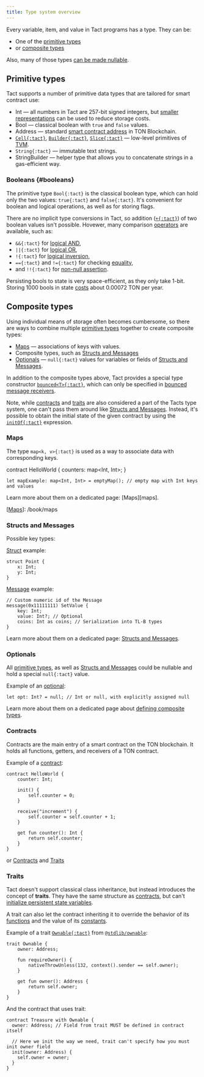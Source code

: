 ```yaml
---
title: Type system overview
---
```


Every variable, item, and value in Tact programs has a type. They can be:

- One of the [primitive types](#primitive-types)
- or [composite types](#composite-types)

Also, many of those types [can be made nullable](/book/defining-types#optionals).

## Primitive types

Tact supports a number of primitive data types that are tailored for smart contract use:

- Int — all numbers in Tact are 257-bit signed integers, but [smaller representations](/book/integers#serialization) can be used to reduce storage costs.
- Bool — classical boolean with `true` and `false` values.
- Address — standard [smart contract address](https://docs.ton.org/learn/overviews/addresses#address-of-smart-contract) in TON Blockchain.
- [`Cell{:tact}`](/book/cells#cells), [`Builder{:tact}`](/book/cells#builders), [`Slice{:tact}`](/book/cells#slices) — low-level primitives of [TVM][tvm].
- `String{:tact}` — immutable text strings.
- StringBuilder — helper type that allows you to concatenate strings in a gas-efficient way.

[tvm]: https://docs.ton.org/learn/tvm-instructions/tvm-overview

### Booleans {#booleans}

The primitive type `Bool{:tact}` is the classical boolean type, which can hold only the two values: `true{:tact}` and `false{:tact}`. It's convenient for boolean and logical operations, as well as for storing flags.

There are no implicit type conversions in Tact, so addition ([`+{:tact}`](/book/operators#binary-add)) of two boolean values isn't possible. Hovewer, many comparison [operators](/book/operators) are available, such as:

- `&&{:tact}` for [logical AND](/book/operators#binary-logical-and),
- `||{:tact}` for [logical OR](/book/operators#binary-logical-or),
- `!{:tact}` for [logical inversion](/book/operators#unary-inverse),
- `=={:tact}` and `!={:tact}` for checking [equality](/book/operators#binary-equality),
- and `!!{:tact}` for [non-null assertion](/book/optionals).

Persisting bools to state is very space-efficient, as they only take 1-bit. Storing 1000 bools in state [costs](https://ton.org/docs/develop/smart-contracts/fees#how-to-calculate-fees) about $0.00072$ TON per year.

## Composite types

Using individual means of storage often becomes cumbersome, so there are ways to combine multiple [primitive types](#primitive-types) together to create composite types:

- [Maps](#maps) — associations of keys with values.
- Composite types, such as [Structs and Messages](#structs-and-messages)
- [Optionals](#optionals) — `null{:tact}` values for variables or fields of [Structs and Messages](#structs-and-messages).

In addition to the composite types above, Tact provides a special type constructor [`bounced<T>{:tact}`](/book/bounced), which can only be specified in [bounced message receivers](/book/bounced).

Note, while [contracts](#contracts) and [traits](#traits) are also considered a part of the Tacts type system, one can't pass them around like [Structs and Messages](#structs-and-messages). Instead, it's possible to obtain the initial state of the given contract by using the [`initOf{:tact}`](/book/expressions#initof) expression.

### Maps

The type `map<k, v>{:tact}` is used as a way to associate data with corresponding keys.

contract HelloWorld {
    counters: map<Int, Int>;
}

```tact
let mapExample: map<Int, Int> = emptyMap(); // empty map with Int keys and values
```

Learn more about them on a dedicated page: [Maps][maps].

[[Maps](#maps)]: /book/maps

### Structs and Messages

Possible key types:

[Struct](/book/defining-types#structs) example:

```tact
struct Point {
    x: Int;
    y: Int;
}
```

[Message](/book/defining-types#messages) example:

```tact
// Custom numeric id of the Message
message(0x11111111) SetValue {
    key: Int;
    value: Int?; // Optional
    coins: Int as coins; // Serialization into TL-B types
}
```

Learn more about them on a dedicated page: [Structs and Messages][s-n-m].

[s-n-m]: Address
[structs]: [Struct](/book/defining-types#structs)
[messages]: [Message](/book/defining-types#messages)

### Optionals

All [primitive types](#primitive-types), as well as [Structs and Messages](#structs-and-messages) could be nullable and hold a special `null{:tact}` value.

Example of an [optional][optionals]:

```tact
let opt: Int? = null; // Int or null, with explicitly assigned null
```

Learn more about them on a dedicated page about [defining composite types](/book/defining-types).

[optionals]: /book/optionals

### Contracts

Contracts are the main entry of a smart contract on the TON blockchain. It holds all functions, getters, and receivers of a TON contract.

Example of a [contract](/book/contracts):

```tact
contract HelloWorld {
    counter: Int;

    init() {
        self.counter = 0;
    }

    receive("increment") {
        self.counter = self.counter + 1;
    }

    get fun counter(): Int {
        return self.counter;
    }
}
```

or [Contracts](#contracts) and [Traits](#traits)

### Traits

Tact doesn't support classical class inheritance, but instead introduces the concept of **traits**. They have the same structure as [contracts](#contracts), but can't [initialize persistent state variables](/book/contracts#init-function).

A trait can also let the contract inheriting it to override the behavior of its [functions](/book/functions#virtual-and-abstract-functions) and the value of its [constants](/book/constants#virtual-and-abstract-constants).

Example of a trait [`Ownable{:tact}`](/ref/stdlib-ownable#ownable) from [`@stdlib/ownable`](/ref/stdlib-ownable):

```tact
trait Ownable {
    owner: Address;

    fun requireOwner() {
        nativeThrowUnless(132, context().sender == self.owner);
    }

    get fun owner(): Address {
        return self.owner;
    }
}
```

And the contract that uses trait:

```tact
contract Treasure with Ownable {
  owner: Address; // Field from trait MUST be defined in contract itself

  // Here we init the way we need, trait can't specify how you must init owner field
  init(owner: Address) {
    self.owner = owner;
  }
}
```
